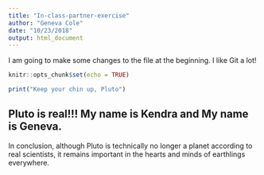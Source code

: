```yaml
---
title: "In-class-partner-exercise"
author: "Geneva Cole"
date: "10/23/2018"
output: html_document
---
```


I am going to make some changes to the file at the beginning. I like Git a lot!

```r
knitr::opts_chunk$set(echo = TRUE)

print("Keep your chin up, Pluto")
```


## Pluto is real!!!  My name is Kendra and My name is Geneva.


In conclusion, although Pluto is technically no longer a planet according to real scientists, it remains important in the hearts and minds of earthlings everywhere. 
